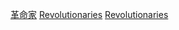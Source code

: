 {{Categories by country|nocat}}
{{Commons category|Revolutionaries by country}}
{{See also|Category:各國反叛者}}

[[Category:革命家|]]
[[Category:各國職業人物|Revolutionaries]]
[[Category:按國籍分類|Revolutionaries]]